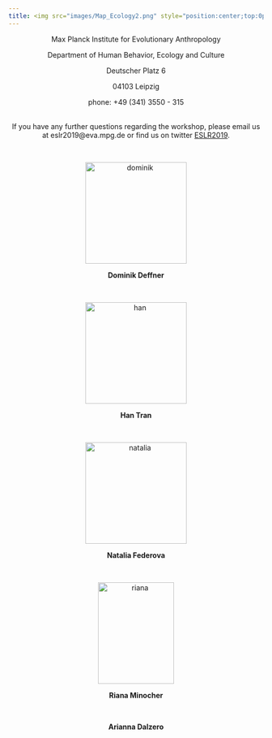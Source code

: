 ```yaml
---
title: <img src="images/Map_Ecology2.png" style="position:center;top:0px;right:0px;" />
---
```


<center>

Max Planck Institute for Evolutionary Anthropology

Department of Human Behavior, Ecology and Culture

Deutscher Platz 6

04103 Leipzig

phone: +49 (341) 3550 - 315

<br>
If you have any further questions regarding the workshop, please email us at eslr2019@eva.mpg.de or find us on twitter [ESLR2019](https://twitter.com/ESLR2019).

</center>

<br>

<center>
 <a href="https://www.eva.mpg.de/ecology/staff/dominik-deffner/index.html">
  <img src="images/dominik.png" alt="dominik" style="width:200px;height:200px;border:0;">
</a> 

**Dominik Deffner**

<br>

 <a href="https://www.eva.mpg.de/ecology/staff/han-tran/index.html">
  <img src="images/han.jpeg" alt="han" style="width:200px;height:200px;border:0;">
</a> 

**Han Tran**

<br>

 <a href="https://www.eva.mpg.de/ecology/staff/natalia-fedorova/index.html">
  <img src="images/natalia.png" alt="natalia" style="width:200px;height:200px;border:0;">
</a> 

**Natalia Federova**

<br>

 <a href="https://www.eva.mpg.de/ecology/staff/riana-minocher/index.html">
  <img src="images/riana.png" alt="riana" style="width:150px;height:200px;border:0;">
</a>

**Riana Minocher**

<br>

**Arianna Dalzero**

</center>

